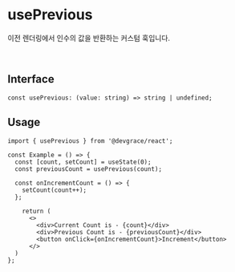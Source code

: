 # usePrevious

이전 렌더링에서 인수의 값을 반환하는 커스텀 훅입니다.

<br />

## Interface
```tsx
const usePrevious: (value: string) => string | undefined;
```

## Usage

```tsx
import { usePrevious } from '@devgrace/react';

const Example = () => {
  const [count, setCount] = useState(0);
  const previousCount = usePrevious(count);

  const onIncrementCount = () => {
    setCount(count++);
  };

    return (
      <>
        <div>Current Count is - {count}</div>
        <div>Previous Count is - {previousCount}</div>
        <button onClick={onIncrementCount}>Increment</button>
      </>
  )
};
```
